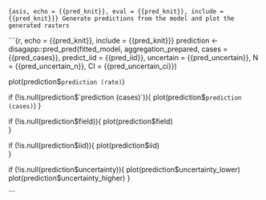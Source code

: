 ```{asis, echo = {{pred_knit}}, eval = {{pred_knit}}, include = {{pred_knit}}}
Generate predictions from the model and plot the generated rasters
```

```{r, echo = {{pred_knit}}, include = {{pred_knit}}}
prediction <- disagapp::pred_pred(fitted_model, 
                                  aggregation_prepared, 
                                  cases = {{pred_cases}}, 
                                  predict_iid = {{pred_iid}}, 
                                  uncertain = {{pred_uncertain}}, 
                                  N = {{pred_uncertain_n}}, 
                                  CI = {{pred_uncertain_ci}})

plot(prediction$`prediction (rate)`)

if (!is.null(prediction$`prediction (cases)`)){
  plot(prediction$`prediction (cases)`)
}

if (!is.null(prediction$field)){
  plot(prediction$field)  
}

if (!is.null(prediction$iid)){
  plot(prediction$iid)  
}

if (!is.null(prediction$uncertainty)){
  plot(prediction$uncertainty_lower)
  plot(prediction$uncertainty_higher)
}

```
